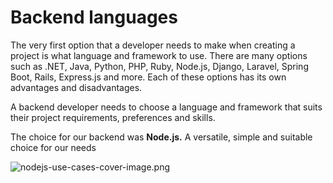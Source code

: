# Backend languages

The very first option that a developer needs to make when creating a project is what language and framework to use. There are many options such as .NET, Java, Python, PHP, Ruby, Node.js, Django, Laravel, Spring Boot, Rails, Express.js and more. Each of these options has its own advantages and disadvantages.

A backend developer needs to choose a language and framework that suits their project requirements, preferences and skills.

The choice for our backend was **Node.js.** A versatile, simple and suitable choice for our needs

![nodejs-use-cases-cover-image.png](../images/nodejs-use-cases-cover-image.png)
